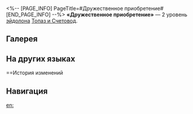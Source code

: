<%-- [PAGE_INFO]
PageTitle=#Дружественное приобретение#
[END_PAGE_INFO] --%>
{{Эйдолон Инфобокс
|Название         = Дружественное приобретение
|Изображение      = Эйдолон Дружественное приобретение.png
|Персонаж         = Топаз и Счетовод
|Уровень          = 2
|Длительность     = 
|Описание         = После того, как Счетовод выполняет действие и атаку, Топаз восстанавливает 5 ед. энергии.
|Свойство1        = 
|Масштабирование1 = 
}}
'''«Дружественное приобретение»''' — 2 уровень [[эйдолон]]а [[Топаз и Счетовод]].

==Галерея==
{{Галерея|position=left|captionalign=center
|Персонаж Топаз и Счетовод Эйдолон 2.png|Осколок Эйдолона
}}

==На других языках==
{{На других языках
|en   = Bona Fide Acquisition
|zhs  = 善意收购
|zht  = 善意收購
|ja   = {{Rubi|友好的買収|ゆうこうてきばいしゅう}}
|ko   = 우호적 인수
|es   = Adquisición de buena fe
|fr   = Acquisition de bonne foi
|ru   = Дружественное приобретение
|th   = Bona Fide Acquisition
|vi   = Thiện Chí Thu Mua
|de   = Freundliche Übernahme
|id   = Bona Fide Acquisition
|pt   = Aquisição Genuína
}}

==История изменений
{{История изменений|3.5}}

==Навигация==
{{Навык Навбокс|Топаз и Счетовод}}

[[en:]]